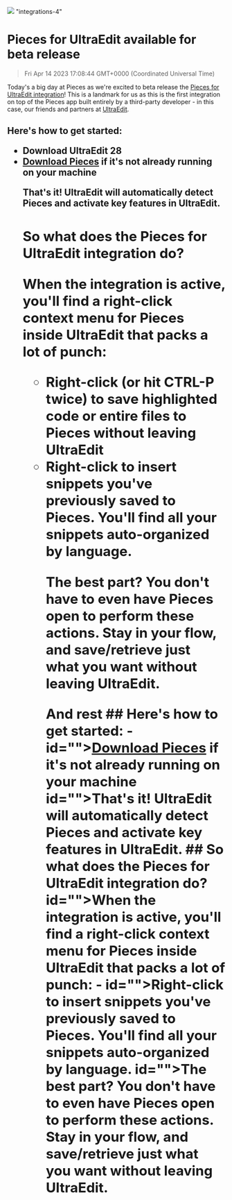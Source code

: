 ![](https://uploads-ssl.webflow.com/6143afec68f555387049efb3/630d240fb539a016950cfaaf_ezgif_com-gif-maker3_ed401e8a7dad6019e87cb34411480ff1_2000.png)
"integrations-4"
# Pieces for UltraEdit available for beta release
> Fri Apr 14 2023 17:08:44 GMT+0000 (Coordinated Universal Time)
<p id="">Today's a big day at Pieces as we're excited to beta release the <a href="https://code.pieces.app/ultraedit" target="_blank">Pieces for UltraEdit integration</a>! This is a landmark for us as this is the first integration on top of the Pieces app built entirely by a third-party developer - in this case, our friends and partners at <a href="https://code.pieces.app/ultraedit" target="_blank">UltraEdit</a>.<p.new.line><h2 id="f298m">Here's how to get started:<h2.new.line><ul id=""><li id="">Download UltraEdit 28<li.new.line><li id=""><a href="https://pieces.app/" target="_blank" rel="noopener noreferrer" id="">Download Pieces</a> if it's not already running on your machine<li.new.line><ul.new.line><p id="">That's it! UltraEdit will automatically detect Pieces and activate key features in UltraEdit.<p.new.line><h2 id="2c303">So what does the Pieces for UltraEdit integration do?<h2.new.line><p id="">When the integration is active, you'll find a right-click context menu for Pieces inside UltraEdit that packs a lot of punch:<p.new.line><ul id=""><li id="">Right-click (or hit CTRL-P twice) to save highlighted code or entire files to Pieces without leaving UltraEdit<li.new.line><li id="">Right-click to insert snippets you've previously saved to Pieces. You'll find all your snippets auto-organized by language.<li.new.line><ul.new.line><p id="">The best part? You don't have to even have Pieces open to perform these actions. Stay in your flow, and save/retrieve just what you want without leaving UltraEdit.<p.new.line><p id="">And rest
## Here's how to get started:
- id=""><a href="https://pieces.app/" target="_blank" rel="noopener noreferrer" id="">Download Pieces</a> if it's not already running on your machine
id="">That's it! UltraEdit will automatically detect Pieces and activate key features in UltraEdit.
## So what does the Pieces for UltraEdit integration do?
id="">When the integration is active, you'll find a right-click context menu for Pieces inside UltraEdit that packs a lot of punch:
- id="">Right-click to insert snippets you've previously saved to Pieces. You'll find all your snippets auto-organized by language.
id="">The best part? You don't have to even have Pieces open to perform these actions. Stay in your flow, and save/retrieve just what you want without leaving UltraEdit.
